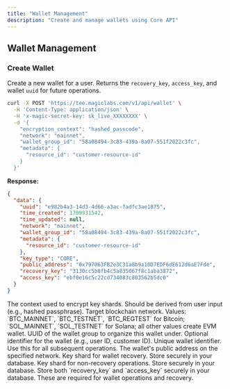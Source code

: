 ```yaml
---
title: "Wallet Management"
description: "Create and manage wallets using Core API"
---
```


## Wallet Management

### Create Wallet

Create a new wallet for a user. Returns the `recovery_key`, `access_key`, and wallet `uuid` for future operations.

```bash cURL icon="square-terminal"
curl -X POST 'https://tee.magiclabs.com/v1/api/wallet' \
  -H 'Content-Type: application/json' \
  -H 'x-magic-secret-key: sk_live_XXXXXXXX' \
  -d '{
    "encryption_context": "hashed_passcode",
    "network": "mainnet",
    "wallet_group_id": "58a08494-3c83-439a-8a07-551f2022c3fc",
    "metadata": {
      "resource_id": "customer-resource-id"
    }
  }'
```

**Response:**

```json
{
  "data": {
    "uuid": "e982b4a3-14d3-4d66-a3ac-fadfc3ae1875",
    "time_created": 1709931542,
    "time_updated": null,
    "network": "mainnet",
    "wallet_group_id": "58a08494-3c83-439a-8a07-551f2022c3fc",
    "metadata": {
      "resource_id": "customer-resource-id"
    },
    "key_type": "CORE",
    "public_address": "0x797063FB2e3C31a8b9a10D7EDF6dE612d6aE7Fde",
    "recovery_key": "3130cc5b8fb4c5a835067f8c1aba3872",
    "access_key": "ebf0e16c5c22cd734083c803562b5dc0"
  }
}
```

<ParamField body="encryption_context" type="string" required>
The context used to encrypt key shards. Should be derived from user input (e.g., hashed passphrase).
</ParamField>

<ParamField body="network" type="string" required>
Target blockchain network. Values: `BTC_MAINNET`, `BTC_TESTNET`, `BTC_REGTEST` for Bitcoin; `SOL_MAINNET`, `SOL_TESTNET` for Solana; all other values create EVM wallet.
</ParamField>

<ParamField body="wallet_group_id" type="string">
UUID of the wallet group to organize this wallet under.
</ParamField>

<ParamField body="metadata.resource_id" type="string">
Optional identifier for the wallet (e.g., user ID, customer ID).
</ParamField>

<ResponseField name="data.uuid" type="string">
Unique wallet identifier. Use this for all subsequent operations.
</ResponseField>

<ResponseField name="data.public_address" type="string">
The wallet's public address on the specified network.
</ResponseField>

<ResponseField name="data.recovery_key" type="string">
Key shard for wallet recovery. Store securely in your database.
</ResponseField>

<ResponseField name="data.access_key" type="string">
Key shard for non-recovery operations. Store securely in your database.
</ResponseField>

<Warning>
Store both `recovery_key` and `access_key` securely in your database. These are required for wallet operations and recovery.
</Warning>
